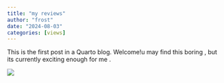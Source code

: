 ```yaml
---
title: "my reviews"
author: "frost"
date: "2024-08-03"
categories: [views]
---
```


This is the first post in a Quarto blog. Welcome!u may find this boring , but its currently exciting enough for me .

![](thumbnail.jpg)


